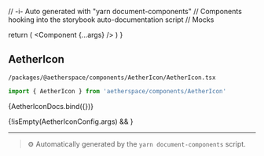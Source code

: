 // -i- Auto generated with "yarn document-components"
// Components hooking into the storybook auto-documentation script
// Mocks

<Meta title="packages / @aetherspace / components / AetherIcon" />

  return (
    <StoryContextProviders>
      <Component {...args} />
    </StoryContextProviders>
  )
}

## AetherIcon


`/packages/@aetherspace/components/AetherIcon/AetherIcon.tsx`
```typescript
import { AetherIcon } from 'aetherspace/components/AetherIcon'
```


<Canvas>
    <Story
        name="AetherIcon"
        args={AetherIconConfig.args}
        argTypes={AetherIconConfig.argTypes}
        parameters={{
          backgrounds: {
            default: 'light',
            values: [
              { name: 'light', value: '#F8F8F8' },
              { name: 'dark', value: '#333333' },
            ],
          },
        }}
    >
      {AetherIconDocs.bind({})}
    </Story>
</Canvas>

{!isEmpty(AetherIconConfig.args) && <ArgsTable story="AetherIcon" />}



---

> ⚙️ Automatically generated by the `yarn document-components` script.

